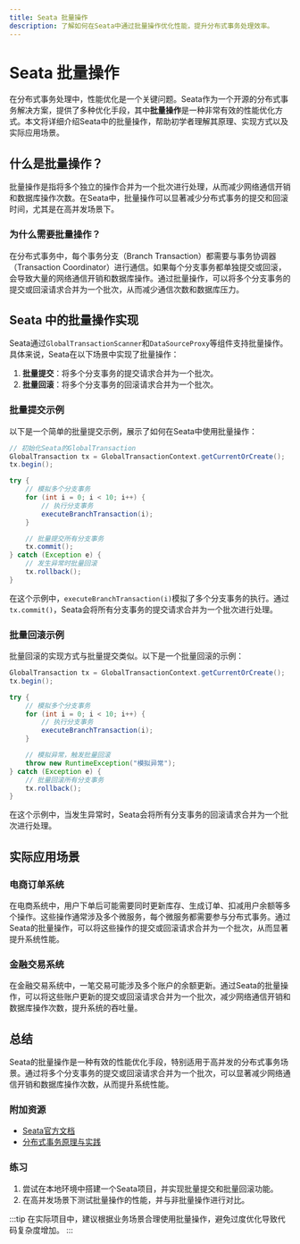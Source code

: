 ```yaml
---
title: Seata 批量操作
description: 了解如何在Seata中通过批量操作优化性能，提升分布式事务处理效率。
---
```


# Seata 批量操作

在分布式事务处理中，性能优化是一个关键问题。Seata作为一个开源的分布式事务解决方案，提供了多种优化手段，其中**批量操作**是一种非常有效的性能优化方式。本文将详细介绍Seata中的批量操作，帮助初学者理解其原理、实现方式以及实际应用场景。

## 什么是批量操作？

批量操作是指将多个独立的操作合并为一个批次进行处理，从而减少网络通信开销和数据库操作次数。在Seata中，批量操作可以显著减少分布式事务的提交和回滚时间，尤其是在高并发场景下。

### 为什么需要批量操作？

在分布式事务中，每个事务分支（Branch Transaction）都需要与事务协调器（Transaction Coordinator）进行通信。如果每个分支事务都单独提交或回滚，会导致大量的网络通信开销和数据库操作。通过批量操作，可以将多个分支事务的提交或回滚请求合并为一个批次，从而减少通信次数和数据库压力。

## Seata 中的批量操作实现

Seata通过`GlobalTransactionScanner`和`DataSourceProxy`等组件支持批量操作。具体来说，Seata在以下场景中实现了批量操作：

1. **批量提交**：将多个分支事务的提交请求合并为一个批次。
2. **批量回滚**：将多个分支事务的回滚请求合并为一个批次。

### 批量提交示例

以下是一个简单的批量提交示例，展示了如何在Seata中使用批量操作：

```java
// 初始化Seata的GlobalTransaction
GlobalTransaction tx = GlobalTransactionContext.getCurrentOrCreate();
tx.begin();

try {
    // 模拟多个分支事务
    for (int i = 0; i < 10; i++) {
        // 执行分支事务
        executeBranchTransaction(i);
    }

    // 批量提交所有分支事务
    tx.commit();
} catch (Exception e) {
    // 发生异常时批量回滚
    tx.rollback();
}
```

在这个示例中，`executeBranchTransaction(i)`模拟了多个分支事务的执行。通过`tx.commit()`，Seata会将所有分支事务的提交请求合并为一个批次进行处理。

### 批量回滚示例

批量回滚的实现方式与批量提交类似。以下是一个批量回滚的示例：

```java
GlobalTransaction tx = GlobalTransactionContext.getCurrentOrCreate();
tx.begin();

try {
    // 模拟多个分支事务
    for (int i = 0; i < 10; i++) {
        // 执行分支事务
        executeBranchTransaction(i);
    }

    // 模拟异常，触发批量回滚
    throw new RuntimeException("模拟异常");
} catch (Exception e) {
    // 批量回滚所有分支事务
    tx.rollback();
}
```

在这个示例中，当发生异常时，Seata会将所有分支事务的回滚请求合并为一个批次进行处理。

## 实际应用场景

### 电商订单系统

在电商系统中，用户下单后可能需要同时更新库存、生成订单、扣减用户余额等多个操作。这些操作通常涉及多个微服务，每个微服务都需要参与分布式事务。通过Seata的批量操作，可以将这些操作的提交或回滚请求合并为一个批次，从而显著提升系统性能。

### 金融交易系统

在金融交易系统中，一笔交易可能涉及多个账户的余额更新。通过Seata的批量操作，可以将这些账户更新的提交或回滚请求合并为一个批次，减少网络通信开销和数据库操作次数，提升系统的吞吐量。

## 总结

Seata的批量操作是一种有效的性能优化手段，特别适用于高并发的分布式事务场景。通过将多个分支事务的提交或回滚请求合并为一个批次，可以显著减少网络通信开销和数据库操作次数，从而提升系统性能。

### 附加资源

- [Seata官方文档](https://seata.io/zh-cn/docs/overview/what-is-seata.html)
- [分布式事务原理与实践](https://book.douban.com/subject/27665177/)

### 练习

1. 尝试在本地环境中搭建一个Seata项目，并实现批量提交和批量回滚功能。
2. 在高并发场景下测试批量操作的性能，并与非批量操作进行对比。

:::tip
在实际项目中，建议根据业务场景合理使用批量操作，避免过度优化导致代码复杂度增加。
:::